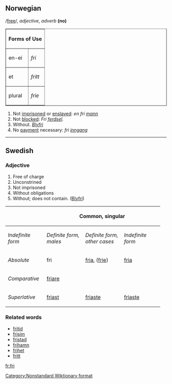 ==Norwegian==

/[[Pronunciation guide|free]]/, ''adjective'', ''adverb'' '''(no)'''

<table border="1">
<tr><th colspan="2">Forms of Use</th></tr>
<tr><td>en-ei</td><td>''fri''</td></tr>
<tr><td>et</td><td>''fritt''</td></tr>
<tr><td>plural</td><td>''frie''</td></tr>
</table>

# Not [[imprisoned]] or [[enslaved]]: ''en fri [[mann]]''
# Not [[blocked]]: ''Fri [[ferdsel]].''
# Without. ''[[Bly]]fri''
# No [[payment]] necessary: ''fri [[inngang]]''


-----------------------------

==Swedish==

===Adjective===

# Free of charge
# Unconstrined
# Not imprisoned
# Without obligations
# Without; does not contain. ([[Blyfri]])


{| border=1 cellspacing=0 
|- bgcolor="#FFFFF0" align=center
! rowspan=2 | || colspan=3 width=105| Common, singular ||  colspan=2 | Neuter, singular || width=105 rowspan="2"  | Plural 
|- bgcolor="#FFFFF0" align=center
| width=105 | ''Indefinite form'' || width=105 | ''Definite form, males'' || width=105 |  ''Definite form, other cases'' || width=105 | ''Indefinite form'' ||  width=105 | ''Definite form''
|- align=center
| width=105| ''Absolute'' ||  fri || [[fria]], ([[frie]]) || [[fria]] || [[fritt]] || [[fria]] || [[fria]] 
|- align=center
| width=105| ''Comparative'' || colspan=6 | [[friare]]
|- align=center
| width=105| ''Superlative'' || [[friast]] || [[friaste]] || [[friaste]] || [[friast]] || [[friaste]] || [[friaste]]
|}

===Related words===
*[[fritid]]
*[[frisim]]
*[[fristad]]
*[[frihamn]]
*[[frihet]]
*[[fritt#Adverb|fritt]]

[[Category:Nonstandard Wiktionary format]]<!-- 2 parts of speech in one heading -->
[[fr:fri]]